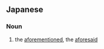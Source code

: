 ==Japanese==
{{ja-kanjitab|せん|じゅつ|yomi=on}}

===Noun===
{{ja-noun|せんじゅつ}}

# the [[aforementioned]], the [[aforesaid]]